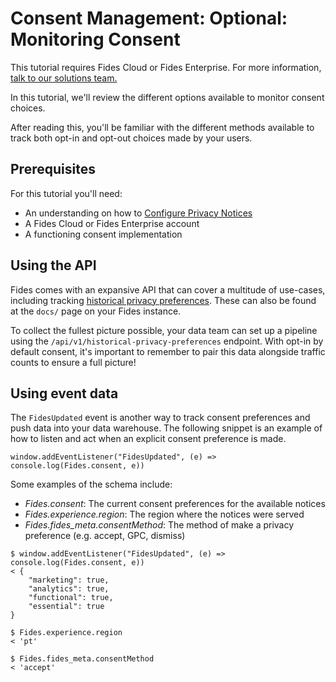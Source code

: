 
# Consent Management: Optional: Monitoring Consent

<TutorialKey duration="10" product="Fides" topic="Consent Management"/>

<Callout emoji=""> This tutorial requires Fides Cloud or Fides Enterprise. For more information, [talk to our solutions team.](https://ethyca.com/book-demo?utm_source=docs-site) </Callout>

In this tutorial, we'll review the different options available to monitor consent choices.

After reading this, you'll be familiar with the different methods available to track both opt-in and opt-out choices made by your users.

## Prerequisites

For this tutorial you'll need:

- An understanding on how to [Configure Privacy Notices](/tutorials/consent-management/consent-management-configuration/privacy-notices)
- A Fides Cloud or Fides Enterprise account
- A functioning consent implementation

## Using the API

Fides comes with an expansive API that can cover a multitude of use-cases, including tracking [historical privacy preferences](/dev-docs/api/manage/historical-privacy-preferences). These can also be found at the `docs/` page on your Fides instance.

To collect the fullest picture possible, your data team can set up a pipeline using the `/api/v1/historical-privacy-preferences` endpoint. With opt-in by default consent, it's important to remember to pair this data alongside traffic counts to ensure a full picture!

<Screenshot img="/docs/assets/img/tutorials/consent-management/privacy-preferences.png" description="Privacy Preferences API" />

## Using event data

The `FidesUpdated` event is another way to track consent preferences and push data into your data warehouse. The following snippet is an example of how to listen and act when an explicit consent preference is made.

```
window.addEventListener("FidesUpdated", (e) => console.log(Fides.consent, e))
```

Some examples of the schema include:

- _Fides.consent_: The current consent preferences for the available notices
- _Fides.experience.region_: The region where the notices were served
- _Fides.fides_meta.consentMethod_: The method of make a privacy preference (e.g. accept, GPC, dismiss)

```
$ window.addEventListener("FidesUpdated", (e) => console.log(Fides.consent, e))
< {
    "marketing": true,
    "analytics": true,
    "functional": true,
    "essential": true
}

$ Fides.experience.region
< 'pt'

$ Fides.fides_meta.consentMethod
< 'accept'
```
